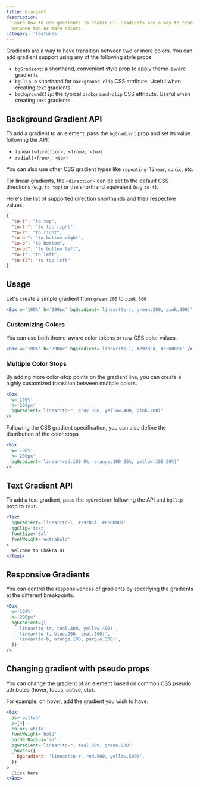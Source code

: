 ```yaml
---
title: Gradient
description:
  Learn how to use gradients in Chakra UI. Gradients are a way to transition
  between two or more colors.
category: 'features'
---
```


Gradients are a way to have transition between two or more colors. You can add
gradient support using any of the following style props.

- `bgGradient`: a shorthand, convenient style prop to apply theme-aware
  gradients.
- `bgClip`: a shorthand for `background-clip` CSS attribute. Useful when
  creating text gradients.
- `backgroundClip`: the typical `background-clip` CSS attribute. Useful when
  creating text gradients.

## Background Gradient API

To add a gradient to an element, pass the `bgGradient` prop and set its value
following the API:

- `linear(<direction>, <from>, <to>)`
- `radial(<from>, <to>)`

You can also use other CSS gradient types like `repeating-linear`, `conic`, etc.

For linear gradients, the `<direction>` can be set to the default CSS directions
(e.g. `to top`) or the shorthand equivalent (e.g `to-t`).

Here's the list of supported direction shorthands and their respective values:

```json
{
  "to-t": "to top",
  "to-tr": "to top right",
  "to-r": "to right",
  "to-br": "to bottom right",
  "to-b": "to bottom",
  "to-bl": "to bottom left",
  "to-l": "to left",
  "to-tl": "to top left"
}
```

## Usage

Let's create a simple gradient from `green.200` to `pink.500`

```jsx
<Box w='100%' h='200px' bgGradient='linear(to-r, green.200, pink.500)' />
```

### Customizing Colors

You can use both theme-aware color tokens or raw CSS color values.

```jsx
<Box w='100%' h='200px' bgGradient='linear(to-l, #7928CA, #FF0080)' />
```

### Multiple Color Stops

By adding more color-stop points on the gradient line, you can create a highly
customized transition between multiple colors.

```jsx
<Box
  w='100%'
  h='200px'
  bgGradient='linear(to-r, gray.300, yellow.400, pink.200)'
/>
```

Following the CSS gradient specification, you can also define the distribution
of the color stops

```jsx
<Box
  w='100%'
  h='200px'
  bgGradient='linear(red.100 0%, orange.100 25%, yellow.100 50%)'
/>
```

## Text Gradient API

To add a text gradient, pass the `bgGradient` following the API and `bgClip`
prop to `text`.

```jsx
<Text
  bgGradient='linear(to-l, #7928CA, #FF0080)'
  bgClip='text'
  fontSize='6xl'
  fontWeight='extrabold'
>
  Welcome to Chakra UI
</Text>
```

## Responsive Gradients

You can control the responsiveness of gradients by specifying the gradients at
the different breakpoints.

```jsx
<Box
  w='100%'
  h='200px'
  bgGradient={[
    'linear(to-tr, teal.300, yellow.400)',
    'linear(to-t, blue.200, teal.500)',
    'linear(to-b, orange.100, purple.300)',
  ]}
/>
```

## Changing gradient with pseudo props

You can change the gradient of an element based on common CSS pseudo attributes
(hover, focus, active, etc).

For example, on hover, add the gradient you wish to have.

```jsx
<Box
  as='button'
  p={4}
  color='white'
  fontWeight='bold'
  borderRadius='md'
  bgGradient='linear(to-r, teal.500, green.500)'
  _hover={{
    bgGradient: 'linear(to-r, red.500, yellow.500)',
  }}
>
  Click here
</Box>
```
